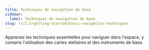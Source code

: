 ```yaml
---
title: Techniques de navigation de base
sidebar:
  label: Techniques de navigation de base
slug: fr/2.5/getting-started/basic-navigation-techniques
---
```


Apprenez les techniques essentielles pour naviguer dans l'espace, y compris l'utilisation des cartes stellaires et des instruments de base.
